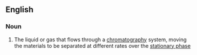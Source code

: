 ==English==

===Noun===
{{en-noun|sg=[[mobile]] [[phase]]}}

#{{chemistry}} The liquid or gas that flows through a [[chromatography]] system, moving the materials to be separated at different rates over the [[stationary phase]]